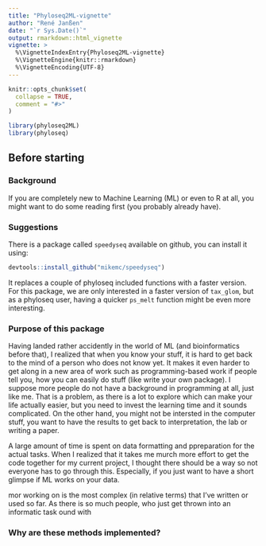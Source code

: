 ```yaml
---
title: "Phyloseq2ML-vignette"
author: "René Janßen"
date: "`r Sys.Date()`"
output: rmarkdown::html_vignette
vignette: >
  %\VignetteIndexEntry{Phyloseq2ML-vignette}
  %\VignetteEngine{knitr::rmarkdown}
  %\VignetteEncoding{UTF-8}
---
```


```r
knitr::opts_chunk$set(
  collapse = TRUE,
  comment = "#>"
)
```

```r
library(phyloseq2ML)
library(phyloseq)
```

## Before starting

### Background
If you are completely new to Machine Learning (ML) or even to R at all, you might want to do some reading first (you probably already have). 

### Suggestions
There is a package called `speedyseq` available on github, you can install it using:

```r
devtools::install_github("mikemc/speedyseq")
```
It replaces a couple of phyloseq included functions with a faster version. For this package, we are only interested in a faster version of `tax_glom`, but as a phyloseq user, having a quicker `ps_melt` function might be even more interesting.

### Purpose of this package

Having landed rather accidently in the world of ML (and bioinformatics before that), I realized that when you know your stuff, it is hard to get back to the mind of a person who does not know yet. It makes it even harder to get along in a new area of work such as programming-based work if people tell you, how you can easily do stuff (like write your own package). I suppose more people do not have a background in programming at all, just like me. That is a problem, as there is a lot to explore which can make your life actually easier, but you need to invest the learning time and it sounds complicated. On the other hand, you might not be intersted in the computer stuff, you want to have the results to get back to interpretation, the lab or writing a paper. 

A large amount of time is spent on data formatting and ppreparation for the actual tasks. When I realized that it takes me murch more effort to get the code together for my current project, I thought there should be a way so not everyone has to go through this. Especially, if you just want to have a short glimpse if ML works on your data.

mor  working on  is the most complex (in relative terms) that I've written or used so far. As there is so much people, who just get thrown into an informatic task ound with


### Why are these methods implemented?
